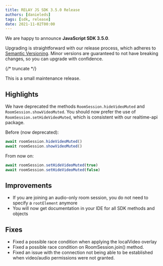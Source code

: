 ---
title: RELAY JS SDK 3.5.0 Release
authors: [danieleds]
tags: [sdk, release]
date: 2021-11-02T00:00
---

We are happy to announce **JavaScript SDK 3.5.0**.

Upgrading is straightforward with our release process, which adheres to [Semantic Versioning](https://semver.org/).
Minor versions are guaranteed to not have breaking changes, so you can upgrade with confidence.

<ReleaseCard library="@signalwire/js" version="3.5.0" releaseType="minor"/>


{/* truncate */}

This is a small maintenance release.

## Highlights

We have deprecated the methods `RoomSession.hideVideoMuted` and `RoomSession.showVideoMuted`. You should now prefer the use of `RoomSession.setHideVideoMuted`, which is consistent with our realtime-api package.

Before (now deprecated):
```javascript
await roomSession.hideVideoMuted()
await roomSession.showVideoMuted()
```

From now on:
```javascript
await roomSession.setHideVideoMuted(true)
await roomSession.setHideVideoMuted(false)
```

## Improvements

 - If you are joining an audio-only room session, you do not need to specify a `rootElement` anymore
 - You will now get documentation in your IDE for all SDK methods and objects

## Fixes

 - Fixed a possible race condition when applying the localVideo overlay
 - Fixed a possible race condition on RoomSession.join() method.
 - Fixed an issue with the connection not being able to be established when video/audio permissions were not granted.